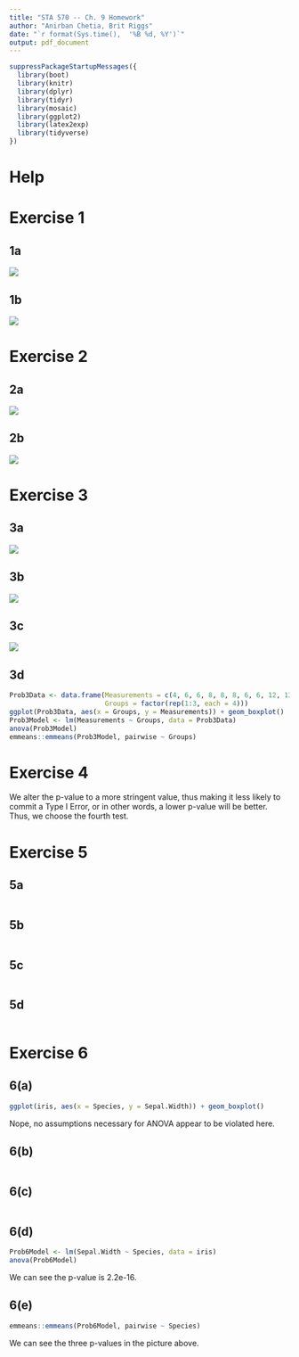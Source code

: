 ---
title: "STA 570 -- Ch. 9 Homework"
author: "Anirban Chetia, Brit Riggs"
date: "`r format(Sys.time(),  '%B %d, %Y')`"
output: pdf_document
---

```{r, message = FALSE, warning = FALSE, echo = FALSE}
suppressPackageStartupMessages({
  library(boot)
  library(knitr)
  library(dplyr)
  library(tidyr)
  library(mosaic)
  library(ggplot2)
  library(latex2exp)
  library(tidyverse)
})
```

# Help

# Exercise 1

## 1a

![](./1a.jpg)

\textbf{GOT IT}

\newpage

## 1b

![](./1b.jpg)

\textbf{GOT IT}

\newpage

# Exercise 2

## 2a

![](./2a.jpg)

\textbf{GOT IT}

\newpage

## 2b

![](./2b.jpg)

\textbf{GOT IT}

\newpage

# Exercise 3

## 3a

![](./3a.jpg)

\textbf{GOT IT}

## 3b

![](./3b.jpg)

\textbf{GOT IT}

## 3c

![](./3c.jpg)

\textbf{GOT IT}

## 3d

```{r}
Prob3Data <- data.frame(Measurements = c(4, 6, 6, 8, 8, 8, 6, 6, 12, 13, 15, 16),
                        Groups = factor(rep(1:3, each = 4)))
ggplot(Prob3Data, aes(x = Groups, y = Measurements)) + geom_boxplot()
Prob3Model <- lm(Measurements ~ Groups, data = Prob3Data)
anova(Prob3Model)
emmeans::emmeans(Prob3Model, pairwise ~ Groups)
```

# Exercise 4

We alter the p-value to a more stringent value, thus making it less likely to commit a Type I Error, or in other words, a lower p-value will be better. Thus, we choose the fourth test.

\textbf{GOT IT}

# Exercise 5

## 5a

```{r}

```

\textbf{GOT IT}

## 5b

```{r}

```

\textbf{GOT IT}

## 5c

```{r}

```

\textbf{GOT IT}

## 5d

```{r}

```

\textbf{GOT IT}

# Exercise 6

## 6(a)

```{r}
ggplot(iris, aes(x = Species, y = Sepal.Width)) + geom_boxplot()
```

Nope, no assumptions necessary for ANOVA appear to be violated here.
 
## 6(b)

```{r}
```

## 6(c)

```{r}
```


## 6(d)

```{r}
Prob6Model <- lm(Sepal.Width ~ Species, data = iris)
anova(Prob6Model)
```

We can see the p-value is 2.2e-16.

## 6(e)

```{r}
emmeans::emmeans(Prob6Model, pairwise ~ Species)
```

We can see the three p-values in the picture above.
